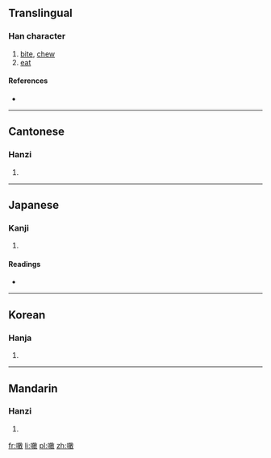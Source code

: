 ==Translingual==

===Han character===
{{Han char|rn=30|rad=口|as=12|sn=15|four=6804<sub>0</sub>|canj=口一十大 (RMJK)|ids=⿰[[口]][[敢]]}}

# [[bite]], [[chew]]
# [[eat]]

====References====
* {{Han ref|kx=0208.190|dkj=04299|dj=0431.140|hdz=10679.100|uh=5649|ud=22089|bh=E4FC|bd=58620}}

----

==Cantonese==

===Hanzi===
{{yue-hanzi|jyut=|y=daam6}}

# {{defn|lang=yue|sort=口12}}

----

==Japanese==

===Kanji===
{{ja-kanji|grade=|rs=口12}}

# {{defn|lang=ja|sort=口12}}

====Readings====
* {{ja-readings|on=[[たん]] (tan), [[だん]] (dan)|kun=[[くらう]] (kurau), [[くらわす]] (kurawasu)}}

----

==Korean==

===Hanja===
{{ko-hanja|hangeul=담|rv=dam|mr=tam}}

# {{defn|lang=ko|sort=口12}}

----

==Mandarin==

===Hanzi===
{{cmn-hanzi|pin=[[dàn]] ([[dan4]])|wg=tan<sup>4</sup>}}

# {{defn|lang=cmn|sort=口12}}

[[fr:噉]]
[[li:噉]]
[[pl:噉]]
[[zh:噉]]